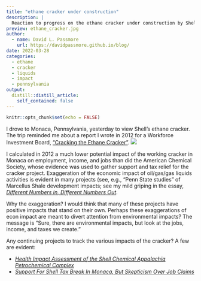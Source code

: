 ```yaml
---
title: "ethane cracker under construction"
description: |
  Reaction to progress on the ethane cracker under construction by Shell in Monaca, Pennsylvania
preview: ethane_cracker.jpg
author:
  - name: David L. Passmore
    url: https://davidpassmore.github.io/blog/
date: 2022-03-28
categories:
  - ethane
  - cracker
  - liquids
  - impact
  - pennsylvania
output:
  distill::distill_article:
    self_contained: false
---
```



```r
knitr::opts_chunk$set(echo = FALSE)
```

I drove to Monaca, Pennsylvania, yesterday to view Shell's ethane cracker. The trip reminded me about a report I wrote in 2012 for a Workforce Investment Board, ["Cracking the Ethane Cracker"](https://bit.ly/Cracker2012). ![](ethane_cracker.jpg)

I calculated in 2012 a much lower potential impact of the working cracker in Monaca on employment, income, and jobs than did the American Chemical Society, whose evidence was used to gather support and tax relief for the cracker project. Exaggeration of the economic impact of oil/gas/gas liquids activities is evident in many projects (see, e.g., "Penn State studies" of Marcellus Shale development impacts; see my mild griping in the essay, [*Different Numbers in, Different Numbers Out*](https://bit.ly/MarcellusCrit).

Why the exaggeration? I would think that many of these projects have positive impacts that stand on their own. Perhaps these exaggerations of econ impact are meant to divert attention from environmental impacts? The message is "Sure, there are environmental impacts, but look at the jobs, income, and taxes we create."

Any continuing projects to track the various impacts of the cracker? A few are evident:

* [*Health Impact Assessment of the Shell Chemical Appalachia Petrochemical Complex*](https://www.pewtrusts.org/-/media/assets/2019/09/hia-reports/ethane-cracker-in-monaca-hia-report.pdf) \n
* [*Support For Shell Tax Break In Monaca, But Skepticism Over Job Claims*](https://stateimpact.npr.org/pennsylvania/2012/06/20/support-for-shell-tax-break-in-monaca-but-skepticism-over-job-claims/)


